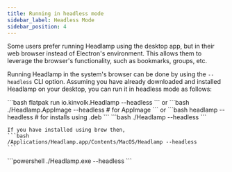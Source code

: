 ```yaml
---
title: Running in headless mode
sidebar_label: Headless Mode
sidebar_position: 4
---
```


Some users prefer running Headlamp using the desktop app, but in their web browser instead of
Electron's environment. This allows them to leverage the browser's functionality, such as
bookmarks, groups, etc.

Running Headlamp in the system's browser can be done by using the `--headless` CLI option.
Assuming you have already downloaded and installed Headlamp on your desktop, you can run it in headless mode as follows:


<Tabs>
  <TabItem value="linux" label="Linux" default>
    ```bash
    flatpak run io.kinvolk.Headlamp --headless
    ```
    or 
    ```bash
    ./Headlamp.AppImage --headless # for AppImage
    ```
    or
    ```bash
    headlamp --headless # for installs using .deb 
    ```

  </TabItem>
  <TabItem value="macOS" label="MacOS">
    ```bash
    ./Headlamp --headless
    ```
    
    If you have installed using brew then,
    ```bash
    /Applications/Headlamp.app/Contents/MacOS/Headlamp --headless
    ```
  </TabItem>
  <TabItem value="windows" label="Windows">
    ```powershell
    ./Headlamp.exe --headless
    ```
  </TabItem>
</Tabs>
